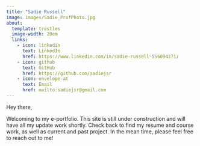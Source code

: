 ```yaml
---
title: "Sadie Russell"
image: images/Sadie_ProfPhoto.jpg
about:
  template: trestles
  image-width: 20em
  links: 
    - icon: linkedin
      text: LinkedIn
      href: https://www.linkedin.com/in/sadie-russell-556094271/
    - icon: github
      text: GitHub
      href: https://github.com/sadiejsr
    - icon: envelope-at
      text: Email
      href: mailto:sadiejsr@gmail.com
---
```


Hey there,

Welcoming to my e-portfolio. This site is still under construction and will have all my update work shortly. Check back to find my resume and course work, as well as current and past project. In the mean time, please feel free to reach out to me!
